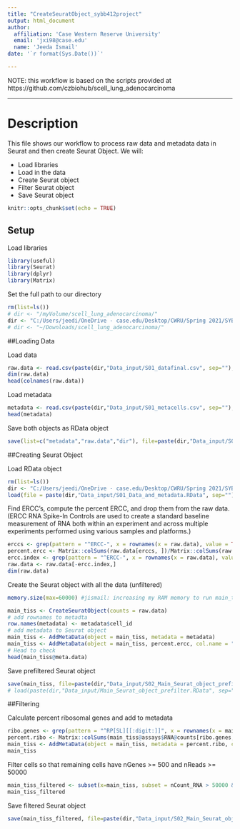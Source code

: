 ---
title: "CreateSeuratObject_sybb412project"
output: html_document
author:
  affiliation: 'Case Western Reserve University'
  email: 'jxi98@case.edu'
  name: 'Jeeda Ismail'
date: '`r format(Sys.Date())`'

---

NOTE: this workflow is based on the scripts provided at https://github.com/czbiohub/scell_lung_adenocarcinoma

---


Description
===========

This file shows our workflow to process raw data and metadata data in Seurat and then create Seurat Object. We will:  

* Load libraries
* Load in the data
* Create Seurat object
* Filter Seurat object
* Save Seurat object


```{r setup, include=FALSE}
knitr::opts_chunk$set(echo = TRUE)
```

## Setup

Load libraries
```{r setup, include=FALSE}
library(useful)
library(Seurat)
library(dplyr)
library(Matrix)
```

Set the full path to our directory
```{r set wd path}
rm(list=ls())
# dir <- "/myVolume/scell_lung_adenocarcinoma/"
dir <- "C:/Users/jeedi/OneDrive - case.edu/Desktop/CWRU/Spring 2021/SYBB 412/Project_SYBB412/"
# dir <- "~/Downloads/scell_lung_adenocarcinoma/"
```

##Loading Data

Load data
```{r load data}

raw.data <- read.csv(paste(dir,"Data_input/S01_datafinal.csv", sep=""), header=T, row.names = 1)
dim(raw.data)
head(colnames(raw.data))
```


Load metadata
```{r load metadata}
metadata <- read.csv(paste(dir,"Data_input/S01_metacells.csv", sep=""), row.names=1, header=T)
head(metadata)
```

Save both objects as RData object 
```{r save object}
save(list=c("metadata","raw.data","dir"), file=paste(dir,"Data_input/S01_Data_and_metadata.RData", sep=""))
```

##Creating Seurat Object

Load RData object 
```{r}
rm(list=ls())
dir <- "C:/Users/jeedi/OneDrive - case.edu/Desktop/CWRU/Spring 2021/SYBB 412/Project_SYBB412/"
load(file = paste(dir,"Data_input/S01_Data_and_metadata.RData", sep=""))
```

Find ERCC's, compute the percent ERCC, and drop them from the raw data.
(ERCC RNA Spike-In Controls are used to create a standard baseline measurement of RNA both within an experiment and across multiple experiments performed using various samples and platforms.)
```{r}
erccs <- grep(pattern = "^ERCC-", x = rownames(x = raw.data), value = TRUE)
percent.ercc <- Matrix::colSums(raw.data[erccs, ])/Matrix::colSums(raw.data)
ercc.index <- grep(pattern = "^ERCC-", x = rownames(x = raw.data), value = FALSE)
raw.data <- raw.data[-ercc.index,]
dim(raw.data)
```

Create the Seurat object with all the data (unfiltered)
```{r}
memory.size(max=60000) #jismail: increasing my RAM memory to run main_tiss

main_tiss <- CreateSeuratObject(counts = raw.data)
# add rownames to metadta 
row.names(metadata) <- metadata$cell_id
# add metadata to Seurat object 
main_tiss <- AddMetaData(object = main_tiss, metadata = metadata)
main_tiss <- AddMetaData(object = main_tiss, percent.ercc, col.name = "percent.ercc")
# Head to check
head(main_tiss@meta.data)
```

Save prefiltered Seurat object 
```{r}
save(main_tiss, file=paste(dir,"Data_input/S02_Main_Seurat_object_prefilter.RData", sep=""))
# load(paste(dir,"Data_input/Main_Seurat_object_prefilter.RData", sep=""))
```

##Filtering


Calculate percent ribosomal genes and add to metadata
```{r}
ribo.genes <- grep(pattern = "^RP[SL][[:digit:]]", x = rownames(x = main_tiss@assays$RNA@data), value = TRUE)
percent.ribo <- Matrix::colSums(main_tiss@assays$RNA@counts[ribo.genes, ])/Matrix::colSums(main_tiss@assays$RNA@data)
main_tiss <- AddMetaData(object = main_tiss, metadata = percent.ribo, col.name = "percent.ribo")
main_tiss
```

Filter cells so that remaining cells have nGenes >= 500 and nReads >= 50000
```{r}
main_tiss_filtered <- subset(x=main_tiss, subset = nCount_RNA > 50000 & nFeature_RNA > 500)
main_tiss_filtered
```

Save filtered Seurat object
```{r}
save(main_tiss_filtered, file=paste(dir,"Data_input/S02_Main_Seurat_object_filtered.RData", sep=""))
```


